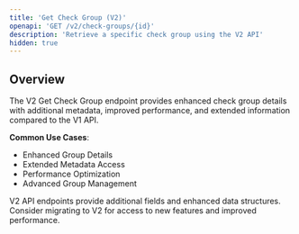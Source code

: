 ```yaml
---
title: 'Get Check Group (V2)'
openapi: 'GET /v2/check-groups/{id}'
description: 'Retrieve a specific check group using the V2 API'
hidden: true
---
```


## Overview

The V2 Get Check Group endpoint provides enhanced check group details with additional metadata, improved performance, and extended information compared to the V1 API.

**Common Use Cases**:
- Enhanced Group Details
- Extended Metadata Access
- Performance Optimization
- Advanced Group Management

<Note>
V2 API endpoints provide additional fields and enhanced data structures. Consider migrating to V2 for access to new features and improved performance.
</Note>